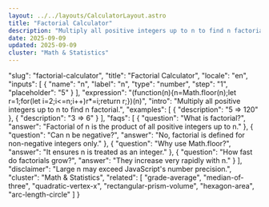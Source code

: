 ```yaml
---
layout: ../../layouts/CalculatorLayout.astro
title: "Factorial Calculator"
description: "Multiply all positive integers up to n to find n factorial."
date: 2025-09-09
updated: 2025-09-09
cluster: "Math & Statistics"
---
```


  "slug": "factorial-calculator",
  "title": "Factorial Calculator",
  "locale": "en",
  "inputs": [
    {
      "name": "n",
      "label": "n",
      "type": "number",
      "step": "1",
      "placeholder": "5"
    }
  ],
  "expression": "(function(n){n=Math.floor(n);let r=1;for(let i=2;i<=n;i++)r*=i;return r;})(n)",
  "intro": "Multiply all positive integers up to n to find n factorial.",
  "examples": [
    {
      "description": "5 ⇒ 120"
    },
    {
      "description": "3 ⇒ 6"
    }
  ],
  "faqs": [
    {
      "question": "What is factorial?",
      "answer": "Factorial of n is the product of all positive integers up to n."
    },
    {
      "question": "Can n be negative?",
      "answer": "No, factorial is defined for non-negative integers only."
    },
    {
      "question": "Why use Math.floor?",
      "answer": "It ensures n is treated as an integer."
    },
    {
      "question": "How fast do factorials grow?",
      "answer": "They increase very rapidly with n."
    }
  ],
  "disclaimer": "Large n may exceed JavaScript's number precision.",
  "cluster": "Math & Statistics",
  "related": [
    "grade-average",
    "median-of-three",
    "quadratic-vertex-x",
    "rectangular-prism-volume",
    "hexagon-area",
    "arc-length-circle"
  ]
}

<Calculator schema={schema} />
